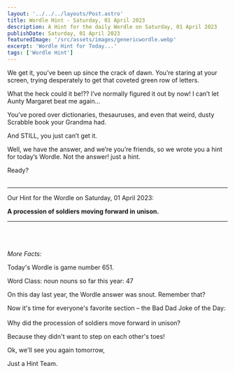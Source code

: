 ```yaml
---
layout: '../../../layouts/Post.astro'
title: Wordle Hint - Saturday, 01 April 2023
description: A Hint for the daily Wordle on Saturday, 01 April 2023
publishDate: Saturday, 01 April 2023
featuredImage: '/src/assets/images/genericwordle.webp'
excerpt: 'Wordle Hint for Today...'
tags: ['Wordle Hint']
---
```


We get it, you’ve been up since the crack of dawn. You’re staring at your screen, trying desperately to get that coveted green row of letters. 

What the heck could it be!??
I’ve normally figured it out by now!
I can’t let Aunty Margaret beat me again… 

You’ve pored over dictionaries, thesauruses, and even that weird, dusty Scrabble book your Grandma had.

And STILL, you just can’t get it. 

Well, we have the answer, and we’re you’re friends, so we wrote you a hint for today’s Wordle.
Not the answer! just a hint. 

Ready?<br /><br />

----

Our Hint for the Wordle on Saturday, 01 April 2023:

**A procession of soldiers moving forward in unison.** 


----

<br /><br /><br />*More Facts:*

Today's Wordle is game number 651.

Word Class: noun nouns so far this year: 47 

On this day last year, the Wordle answer was snout. Remember that? 

Now it's time for everyone's favorite section – the Bad Dad Joke of the Day:<br /><br />Why did the procession of soldiers move forward in unison?

Because they didn't want to step on each other's toes! 

Ok, we'll see you again tomorrow, 

Just a Hint Team.